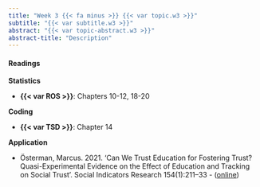 ```yaml
---
title: "Week 3 {{< fa minus >}} {{< var topic.w3 >}}"
subtitle: "{{< var subtitle.w3 >}}"
abstract: "{{< var topic-abstract.w3 >}}"
abstract-title: "Description"
---
```


#### Readings

**Statistics**

- **{{< var ROS >}}**:    Chapters 10-12, 18-20

**Coding**

- **{{< var TSD >}}**:    Chapter 14

**Application**

- Österman, Marcus. 2021. ‘Can We Trust Education for Fostering Trust? Quasi-Experimental Evidence on the Effect of Education and Tracking on Social Trust’. Social Indicators Research 154(1):211–33 - ([online](https://link.springer.com/article/10.1007/s11205-020-02529-y))

